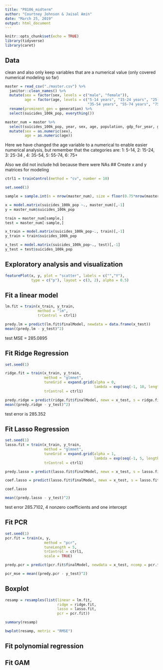 ```yaml
---
title: "P8106_midterm"
author: "Courtney Johnson & Jaisal Amin"
date: "March 25, 2019"
output: html_document
---
```


```r
knitr::opts_chunk$set(echo = TRUE)
library(tidyverse)
library(caret)

```

## Data

clean and also only keep variables that are a numerical value (only covered numerical modeling so far)
```r
master = read_csv("./master.csv") %>%
  janitor::clean_names() %>%
  mutate(sex = factor(sex, levels = c("male", "female")),
         age = factor(age, levels = c("5-14 years", "15-24 years", "25-34 years", 
                                      "35-54 years", "55-74 years", "75+ years"))) %>%
  rename(prominent_gen = generation) %>%
  select(suicides_100k_pop, everything())

master_num = master %>%
  select(suicides_100k_pop, year, sex, age, population, gdp_for_year, gdp_per_capita)  %>%
  mutate(sex = as.numeric(sex),
         age = as.numeric(age))
```
Here we have changed the age variable to a numerical to enable easier numerical analysis, but remember that the categories are: 1: 5-14, 2: 15-24, 3: 25-34 , 4: 35-54, 5: 55-74, 6: 75+

Also we did not include hdi because there were NAs
## Create x and y matrices for modeling
```r
ctrl1 = trainControl(method = "cv", number = 10)

set.seed(1)

sample = sample.int(n = nrow(master_num), size = floor(0.75*nrow(master_num)), replace = F)

x = model.matrix(suicides_100k_pop ~., master_num)[,-1]
y = master_num$suicides_100k_pop

train = master_num[sample,]
test = master_num[-sample,]

x_train = model.matrix(suicides_100k_pop~., train)[,-1]
y_train = train$suicides_100k_pop

x_test = model.matrix(suicides_100k_pop~., test)[,-1]
y_test = test$suicides_100k_pop
```

## Exploratory analysis and visualization
```r
featurePlot(x, y, plot = "scatter", labels = c("","Y"),
            type = c("p"), layout = c(3, 2), alpha = 0.5)
```

## Fit a linear model
```r
lm.fit = train(x_train, y_train,
               method = "lm",
               trControl = ctrl1)

predy.lm = predict(lm.fit$finalModel, newdata = data.frame(x_test))
mean((predy.lm - y_test)^2)
```
test MSE = 285.0895

## Fit Ridge Regression
```r
set.seed(1)

ridge.fit = train(x_train, y_train,
                  method = "glmnet",
                  tuneGrid = expand.grid(alpha = 0,
                                         lambda = exp(seq(-1, 10, length = 100))),
                  trControl = ctrl1)

predy.ridge = predict(ridge.fit$finalModel, newx = x_test, s = ridge.fit$bestTune$lambda, type = "response")
mean((predy.ridge - y_test)^2)
```
test error is 285.352

## Fit Lasso Regression
```r
set.seed(1)
lasso.fit = train(x_train, y_train,
                  method = "glmnet",
                  tuneGrid = expand.grid(alpha = 1,
                                         lambda = exp(seq(-1, 5, length = 100))),
                  trControl = ctrl1)

predy.lasso = predict(lasso.fit$finalModel, newx = x_test, s = lasso.fit$bestTune$lambda, type = "response")

coef.lasso = predict(lasso.fit$finalModel, newx = x_test, s = lasso.fit$bestTune$lambda, type = "coefficients")

coef.lasso

mean((predy.lasso - y_test)^2)
```
test error 285.7102, 4 nonzero coefficients and one intercept

## Fit PCR
```r
set.seed(1)
pcr.fit = train(x, y,
                  method = "pcr",
                  tuneLength = 5,
                  trControl = ctrl1,
                  scale = TRUE)

predy.pcr = predict(pcr.fit$finalModel, newdata = x_test, ncomp = pcr.fit$bestTune$ncomp)

pcr_mse = mean((predy.pcr - y_test)^2)
```

## Boxplot

```r
resamp = resamples(list(linear = lm.fit,
                        ridge = ridge.fit,
                        lasso = lasso.fit,
                        pcr = pcr.fit))

summary(resamp)

bwplot(resamp, metric = "RMSE")
```


## Fit polynomial regression

## Fit GAM
